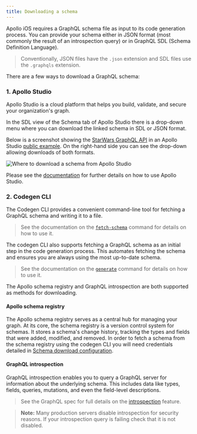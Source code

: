 ```yaml
---
title: Downloading a schema
---
```


Apollo iOS requires a GraphQL schema file as input to its code generation process. You can provide your schema either in JSON format (most commonly the result of an introspection query) or in GraphQL SDL (Schema Definition Language).

> Conventionally, JSON files have the `.json` extension and SDL files use the `.graphqls` extension.

There are a few ways to download a GraphQL schema:

### 1. Apollo Studio

Apollo Studio is a cloud platform that helps you build, validate, and secure your organization's graph.

In the SDL view of the Schema tab of Apollo Studio there is a drop-down menu where you can download the linked schema in SDL or JSON format.

Below is a screenshot showing the [StarWars GraphQL API](https://studio.apollographql.com/public/star-wars-swapi/home?variant=current) in an Apollo Studio [public example](https://studio.apollographql.com/public/star-wars-swapi/schema/sdl?variant=current). On the right-hand side you can see the drop-down allowing downloads of both formats.

<img class="screenshot" src="../screenshot/studio-starwarsapi-download.png" alt="Where to download a schema from Apollo Studio" />

Please see the [documentation](https://www.apollographql.com/docs/studio/) for further details on how to use Apollo Studio.

### 2. Codegen CLI

The Codegen CLI provides a convenient command-line tool for fetching a GraphQL schema and writing it to a file.

> See the documentation on the [`fetch-schema`](./codegen-cli#fetch-schema) command for details on how to use it.

The codegen CLI also supports fetching a GraphQL schema as an initial step in the code generation process. This automates fetching the schema and ensures you are always using the most up-to-date schema.

> See the documentation on the [`generate`](./codegen-cli#generate) command for details on how to use it.

The Apollo schema registry and GraphQL introspection are both supported as methods for downloading.

#### Apollo schema registry

The Apollo schema registry serves as a central hub for managing your graph. At its core, the schema registry is a version control system for schemas. It stores a schema's change history, tracking the types and fields that were added, modified, and removed. In order to fetch a schema from the schema registry using the codegen CLI you will need credentials detailed in [Schema download configuration](./codegen-configuration#1-apollo-server-registry).

#### GraphQL introspection

GraphQL introspection enables you to query a GraphQL server for information about the underlying schema. This includes data like types, fields, queries, mutations, and even the field-level descriptions.

> See the GraphQL spec for full details on the [introspection](https://spec.graphql.org/draft/#sec-Introspection) feature.

> **Note:** Many production servers disable introspection for security reasons. If your introspection query is failing check that it is not disabled.
